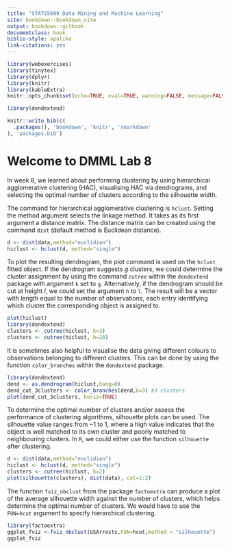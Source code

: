```yaml
---
title: "STATS5099 Data Mining and Machine Learning"
site: bookdown::bookdown_site
output: bookdown::gitbook
documentclass: book
biblio-style: apalike
link-citations: yes
---
```


```r
library(webexercises)
library(tinytex)
library(dplyr)
library(knitr)
library(kableExtra)
knitr::opts_chunk$set(echo=TRUE, eval=TRUE, warning=FALSE, message=FALSE)

library(dendextend)
```


```r
knitr::write_bib(c(
  .packages(), 'bookdown', 'knitr', 'rmarkdown'
), 'packages.bib')
```


# Welcome to DMML Lab 8

In week 8, we learned about performing clustering by using hierarchical agglomerative clustering (HAC), visualising HAC via dendrograms, and selecting the optimal number of clusters according to the silhouette width. 

The command for hierarchical agglomerative clustering is `hclust`. Setting the method argument selects the linkage method. It takes as its first argument a distance matrix. The distance matrix can be created using the command `dist` (default method is Euclidean distance).
```r
d <- dist(data,method="euclidian")
hiclust <- hclust(d, method="single")
```

To plot the resulting dendrogram, the plot command is used on the `hclust` fitted object. If the dendrogram suggests $g$  clusters, we could determine the cluster assignment by using the command `cutree` within the `dendextend` package with argument `k` set to `g`. Alternatively, if the dendrogram should be cut at height $l$, we could set the argument `h` to `l`. The result will be a vector with length equal to the number of observations, each entry identifying which cluster the corresponding object is assigned to.
```r
plot(hiclust)
library(dendextend)
clusters <- cutree(hiclust, k=3)
clusters <- cutree(hiclust, h=20)
```

It is sometimes also helpful to visualise the data giving different colours to observations belonging to different clusters. This can be done by using the function `color_branches` within the `dendextend` package. 
```r
library(dendextend)
dend <- as.dendrogram(hiclust,hang=0)
dend_cut_3clusters <- color_branches(dend,k=3) #3 clusters
plot(dend_cut_3clusters, horiz=TRUE)
```

To determine the optimal number of clusters and/or assess the performance of clustering algorithms, silhouette plots can be used. The silhouette value ranges from −1 to 1, where a high value indicates that the object is well matched to its own cluster and poorly matched to neighbouring clusters. In `R`, we could either use the function `silhouette` after clustering. 
```r
d <- dist(data,method="euclidian")
hiclust <- hclust(d, method="single")
clusters <- cutree(hiclust, k=2)
plot(silhouette(clusters), dist(data), col=1:2)
```

The function `fviz_nbclust` from the package `factoextra` can produce a plot of the average silhouette width against the number of clusters, which helps determine the optimal number of clusters. We would have to use the `FUN=hcut` argument to specify hierarchical clustering.
```r
library(factoextra)
ggplot_fviz <-fviz_nbclust(USArrests,FUN=hcut,method = "silhouette")
ggplot_fviz
```

